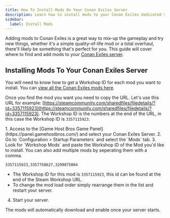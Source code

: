 ```yaml
---
title: How To Install Mods On Your Conan Exiles Server
description: Learn how to install mods to your Conan Exiles dedicated Server
sidebar:
  label: Install Mods
---
```


Adding mods to Conan Exiles is a great way to mix-up the gameplay and try new things, whether it's a simple quality-of-life mod or a total overhaul, there'll likely be something that's perfect for you. This guide will cover where to find and add mods to your [Conan Exiles server](https://www.gamehostbros.com/conan-exiles-server-hosting/).

## Installing Mods To Your Conan Exiles Server

You will need to know how to get a Workshop ID for each mod you want to install. You can [view all the Conan Exiles mods here](https://steamcommunity.com/app/440900/workshop/).

Once you find the mod you want you need to copy the URL. Let's use this URL for example: [https://steamcommunity.com/sharedfiles/filedetails/?id=3357115923](https://steamcommunity.com/sharedfiles/filedetails/?id=3357115923). The Workshop ID is the numbers at the end of the URL, in this case the Workshop ID is `3357115923`.

<Steps>
1. Access to the [Game Host Bros Game Panel](https://panel.gamehostbros.com/) and select your Conan Exiles Server.
2. Go to `Configuration > Startup Parameters` and select the `Mods` tab.
3. Look for `Workshop Mods` and paste the Workshop ID of the Mod you'd like to install. You can also add multiple mods by seperating them with a comma.
   
   ```
   3357115923,3357758627,3299875004
   ```

   - The Workshop ID for this mod is `3357115923`, this id can be found at the end of the Steam Workshop URL.
   - To change the mod load order simply rearrange them in the list and restart your server.
4. Start your server.
</Steps>

The mods will automatically download and enable once your server starts.







